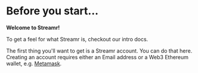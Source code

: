 

# Before you start... 

**Welcome to Streamr!**

To get a feel for what Streamr is, checkout our <Link to={links.newdocs.introduction}>intro docs</Link>.

The first thing you'll want to get is a Streamr account. You can do that <Link to={links.internalLogin}>here</Link>. Creating an account requires either an Email address or a Web3 Ethereum wallet, e.g. <a href="https://metamask.io" target="blank">Metamask</a>.
